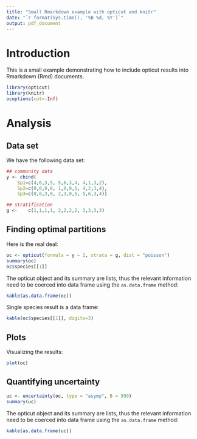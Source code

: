 ```yaml
---
title: "Small Rmarkdown example with opticut and knitr"
date: "`r format(Sys.time(), '%B %d, %Y')`"
output: pdf_document
---
```


# Introduction

This is a small example demonstrating how to include
opticut results into Rmarkdown (Rmd) documents.

```r
library(opticut)
library(knitr)
ocoptions(cut=-Inf)
```

# Analysis

## Data set

We have the following data set:

```r
## community data
y <- cbind(
    Sp1=c(4,6,3,5, 5,6,3,4, 4,1,3,2),
    Sp2=c(0,0,0,0, 1,0,0,1, 4,2,3,4),
    Sp3=c(0,0,3,0, 2,3,0,5, 5,6,3,4))

## stratification
g <-    c(1,1,1,1, 2,2,2,2, 3,3,3,3)
```

## Finding optimal partitions

Here is the real deal:

```r
oc <- opticut(formula = y ~ 1, strata = g, dist = "poisson")
summary(oc)
oc$species[[1]]
```

The opticut object and its summary are lists, thus the relevant
information need to be coerced into data frame using
the `as.data.frame` method:

```r
kable(as.data.frame(oc))
```

Single species result is a data frame:

```r
kable(oc$species[[1]], digits=3)
```

## Plots

Visualizing the results:

```r
plot(oc)
```

## Quantifying uncertainty

```r
uc <- uncertainty(oc, type = "asymp", B = 999)
summary(uc)
```

The opticut object and its summary are lists, thus the relevant
information need to be coerced into data frame using
the `as.data.frame` method:

```r
kable(as.data.frame(uc))
```
